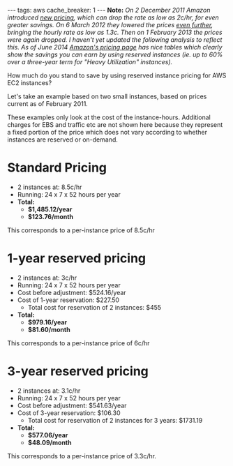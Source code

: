 ---
tags: aws
cache_breaker: 1
---
'''Note:''' ''On 2 December 2011 Amazon introduced [http://aws.amazon.com/ec2/reserved-instances/ new pricing], which can drop the rate as low as 2c/hr, for even greater savings. On 6 March 2012 they lowered the prices [http://aws.amazon.com/ec2/pricing/ even further], bringing the hourly rate as low as 1.3c. Then on 1 February 2013 the prices were again dropped. I haven't yet updated the following analysis to reflect this. As of June 2014 [http://aws.amazon.com/ec2/pricing/ Amazon's pricing page] has nice tables which clearly show the savings you can earn by using reserved instances (ie. up to 60% over a three-year term for "Heavy Utilization" instances).''

How much do you stand to save by using reserved instance pricing for AWS EC2 instances?

Let's take an example based on two small instances, based on prices current as of February 2011.

These examples only look at the cost of the instance-hours. Additional charges for EBS and traffic etc are not shown here because they represent a fixed portion of the price which does not vary according to whether instances are reserved or on-demand.

= Standard Pricing =

* 2 instances at: 8.5c/hr
* Running: 24 x 7 x 52 hours per year
* '''Total:'''
** '''$1,485.12/year'''
** '''$123.76/month'''

This corresponds to a per-instance price of 8.5c/hr

= 1-year reserved pricing =

* 2 instances at: 3c/hr
* Running: 24 x 7 x 52 hours per year
* Cost before adjustment: $524.16/year
* Cost of 1-year reservation: $227.50
** Total cost for reservation of 2 instances: $455
* '''Total:'''
** '''$979.16/year'''
** '''$81.60/month'''

This corresponds to a per-instance price of 6c/hr

= 3-year reserved pricing =

* 2 instances at: 3.1c/hr
* Running: 24 x 7 x 52 hours per year
* Cost before adjustment: $541.63/year
* Cost of 3-year reservation: $106.30
** Total cost for reservation of 2 instances for 3 years: $1731.19
* '''Total:'''
** '''$577.06/year'''
** '''$48.09/month'''

This corresponds to a per-instance price of 3.3c/hr.
